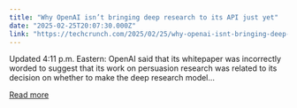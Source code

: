 ```yaml
---
title: "Why OpenAI isn’t bringing deep research to its API just yet"
date: "2025-02-25T20:07:30.000Z"
link: "https://techcrunch.com/2025/02/25/why-openai-isnt-bringing-deep-research-to-its-api-just-yet/"
---
```


Updated 4:11 p.m. Eastern: OpenAI said that its whitepaper was incorrectly worded to suggest that its work on persuasion research was related to its decision on whether to make the deep research model...

[Read more](https://techcrunch.com/2025/02/25/why-openai-isnt-bringing-deep-research-to-its-api-just-yet/)
